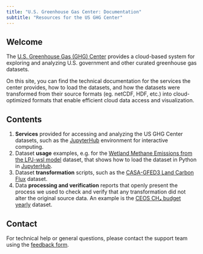 ```yaml
---
title: "U.S. Greenhouse Gas Center: Documentation"
subtitle: "Resources for the US GHG Center"
---
```


## Welcome {#welcome}

The [U.S. Greenhouse Gas (GHG) Center](https://earth.gov/ghgcenter) provides a cloud-based system for exploring and analyzing U.S. government and other curated greenhouse gas datasets.

On this site, you can find the technical documentation for the services the center provides, how to load the datasets, and how the datasets were transformed from their source formats (eg. netCDF, HDF, etc.) into cloud-optimized formats that enable efficient cloud data access and visualization.


## Contents

1. **Services** provided for accessing and analyzing the US GHG Center datasets, such as the [JupyterHub](services/jupyterhub.qmd) environment for interactive computing.
2. Dataset **usage** examples, e.g. for the [Wetland Methane Emissions from the LPJ-wsl model](user_data_notebooks/lpjeosim-wetlandch4-daygrid-v2_User_Notebok.ipynb) dataset, that shows how to load the dataset in Python in [JupyterHub](services/jupyterhub.qmd).
3. Dataset **transformation** scripts, such as the [CASA-GFED3 Land Carbon Flux](cog_transformation/casagfed-carbonflux-monthgrid-v3.ipynb) dataset.
4. Data **processing and verification** reports that openly present the process we used to check and verify that any transformation did not alter the original source data. An example is the [CEOS CH₄ budget yearly](processing_and_verification_reports/gosat-based-ch4budget-yeargrid-v1_Processing and Verification Report.qmd) dataset.


## Contact

For technical help or general questions, please contact the support team using the [feedback form](https://docs.google.com/forms/d/e/1FAIpQLSeVWCrnca08Gt_qoWYjTo6gnj1BEGL4NCUC9VEiQnXA02gzVQ/viewform).